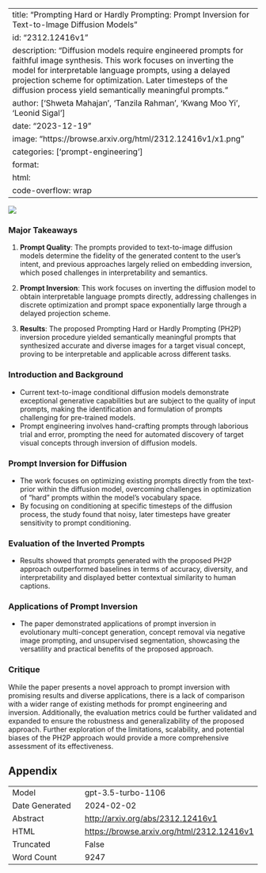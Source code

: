 
---
title: "Prompting Hard or Hardly Prompting: Prompt Inversion for Text-to-Image Diffusion Models"
id: "2312.12416v1"
description: "Diffusion models require engineered prompts for faithful image synthesis. This work focuses on inverting the model for interpretable language prompts, using a delayed projection scheme for optimization. Later timesteps of the diffusion process yield semantically meaningful prompts."
author: ['Shweta Mahajan', 'Tanzila Rahman', 'Kwang Moo Yi', 'Leonid Sigal']
date: "2023-12-19"
image: "https://browse.arxiv.org/html/2312.12416v1/x1.png"
categories: ['prompt-engineering']
format:
  html:
    code-overflow: wrap
---

![](https://browse.arxiv.org/html/2312.12416v1/x1.png)

### Major Takeaways

1. **Prompt Quality**: The prompts provided to text-to-image diffusion models determine the fidelity of the generated content to the user's intent, and previous approaches largely relied on embedding inversion, which posed challenges in interpretability and semantics.

2. **Prompt Inversion**: This work focuses on inverting the diffusion model to obtain interpretable language prompts directly, addressing challenges in discrete optimization and prompt space exponentially large through a delayed projection scheme.

3. **Results**: The proposed Prompting Hard or Hardly Prompting (PH2P) inversion procedure yielded semantically meaningful prompts that synthesized accurate and diverse images for a target visual concept, proving to be interpretable and applicable across different tasks.

### Introduction and Background

- Current text-to-image conditional diffusion models demonstrate exceptional generative capabilities but are subject to the quality of input prompts, making the identification and formulation of prompts challenging for pre-trained models.
- Prompt engineering involves hand-crafting prompts through laborious trial and error, prompting the need for automated discovery of target visual concepts through inversion of diffusion models.

### Prompt Inversion for Diffusion

- The work focuses on optimizing existing prompts directly from the text-prior within the diffusion model, overcoming challenges in optimization of "hard" prompts within the model's vocabulary space.
- By focusing on conditioning at specific timesteps of the diffusion process, the study found that noisy, later timesteps have greater sensitivity to prompt conditioning.

### Evaluation of the Inverted Prompts

- Results showed that prompts generated with the proposed PH2P approach outperformed baselines in terms of accuracy, diversity, and interpretability and displayed better contextual similarity to human captions.

### Applications of Prompt Inversion

- The paper demonstrated applications of prompt inversion in evolutionary multi-concept generation, concept removal via negative image prompting, and unsupervised segmentation, showcasing the versatility and practical benefits of the proposed approach.

### Critique

While the paper presents a novel approach to prompt inversion with promising results and diverse applications, there is a lack of comparison with a wider range of existing methods for prompt engineering and inversion. Additionally, the evaluation metrics could be further validated and expanded to ensure the robustness and generalizability of the proposed approach. Further exploration of the limitations, scalability, and potential biases of the PH2P approach would provide a more comprehensive assessment of its effectiveness.

## Appendix

|          |          |
|----------|----------|
| Model     | gpt-3.5-turbo-1106       |
| Date Generated     | 2024-02-02       |
| Abstract | [http://arxiv.org/abs/2312.12416v1](http://arxiv.org/abs/2312.12416v1)        |
| HTML     | [https://browse.arxiv.org/html/2312.12416v1](https://browse.arxiv.org/html/2312.12416v1)       |
| Truncated       | False       |
| Word Count       | 9247       |